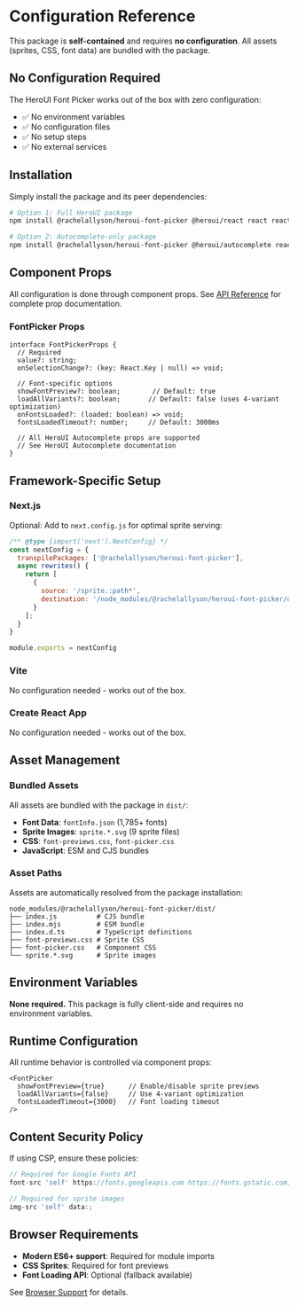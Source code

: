 # Configuration Reference

This package is **self-contained** and requires **no configuration**. All assets (sprites, CSS, font data) are bundled with the package.

## No Configuration Required

The HeroUI Font Picker works out of the box with zero configuration:

- ✅ No environment variables
- ✅ No configuration files
- ✅ No setup steps
- ✅ No external services

## Installation

Simply install the package and its peer dependencies:

```bash
# Option 1: Full HeroUI package
npm install @rachelallyson/heroui-font-picker @heroui/react react react-dom

# Option 2: Autocomplete-only package
npm install @rachelallyson/heroui-font-picker @heroui/autocomplete react react-dom
```

## Component Props

All configuration is done through component props. See [API Reference](./api.mdx) for complete prop documentation.

### FontPicker Props

```tsx
interface FontPickerProps {
  // Required
  value?: string;
  onSelectionChange?: (key: React.Key | null) => void;
  
  // Font-specific options
  showFontPreview?: boolean;        // Default: true
  loadAllVariants?: boolean;       // Default: false (uses 4-variant optimization)
  onFontsLoaded?: (loaded: boolean) => void;
  fontsLoadedTimeout?: number;     // Default: 3000ms
  
  // All HeroUI Autocomplete props are supported
  // See HeroUI Autocomplete documentation
}
```

## Framework-Specific Setup

### Next.js

Optional: Add to `next.config.js` for optimal sprite serving:

```javascript
/** @type {import('next').NextConfig} */
const nextConfig = {
  transpilePackages: ['@rachelallyson/heroui-font-picker'],
  async rewrites() {
    return [
      {
        source: '/sprite.:path*',
        destination: '/node_modules/@rachelallyson/heroui-font-picker/dist/sprite.:path*'
      }
    ];
  }
}

module.exports = nextConfig
```

### Vite

No configuration needed - works out of the box.

### Create React App

No configuration needed - works out of the box.

## Asset Management

### Bundled Assets

All assets are bundled with the package in `dist/`:

- **Font Data**: `fontInfo.json` (1,785+ fonts)
- **Sprite Images**: `sprite.*.svg` (9 sprite files)
- **CSS**: `font-previews.css`, `font-picker.css`
- **JavaScript**: ESM and CJS bundles

### Asset Paths

Assets are automatically resolved from the package installation:

```
node_modules/@rachelallyson/heroui-font-picker/dist/
├── index.js          # CJS bundle
├── index.mjs         # ESM bundle
├── index.d.ts        # TypeScript definitions
├── font-previews.css # Sprite CSS
├── font-picker.css   # Component CSS
└── sprite.*.svg      # Sprite images
```

## Environment Variables

**None required.** This package is fully client-side and requires no environment variables.

## Runtime Configuration

All runtime behavior is controlled via component props:

```tsx
<FontPicker
  showFontPreview={true}      // Enable/disable sprite previews
  loadAllVariants={false}     // Use 4-variant optimization
  fontsLoadedTimeout={3000}   // Font loading timeout
/>
```

## Content Security Policy

If using CSP, ensure these policies:

```javascript
// Required for Google Fonts API
font-src 'self' https://fonts.googleapis.com https://fonts.gstatic.com;

// Required for sprite images
img-src 'self' data:;
```

## Browser Requirements

- **Modern ES6+ support**: Required for module imports
- **CSS Sprites**: Required for font previews
- **Font Loading API**: Optional (fallback available)

See [Browser Support](../index.mdx#browser-support) for details.

